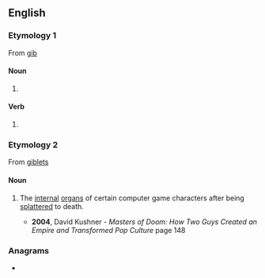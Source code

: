 ==English==

===Etymology 1===
From [[gib]]

====Noun====
{{head|en|noun form}}

# {{plural of|en|gib}}

====Verb====
{{head|en|verb form}}

# {{en-third-person singular of|gib}}

===Etymology 2===
{{wikipedia}}
From [[giblets]]

====Noun====
{{head|en|noun}}

# {{lb|en|video games|pluralonly}} The [[internal]] [[organ]]s of certain computer game characters after being [[splatter]]ed to death.
#* '''2004''', David Kushner - '' Masters of Doom: How Two Guys Created an Empire and Transformed Pop Culture '' page 148
#*: {{ux|en|At the perfect moment, Romero fired into the barrel, leaving the monster in a bloody pile of '''gibs'''}}

===Anagrams===
* {{anagrams|en|a=bgis|BIGs|Bigs|bigs}}